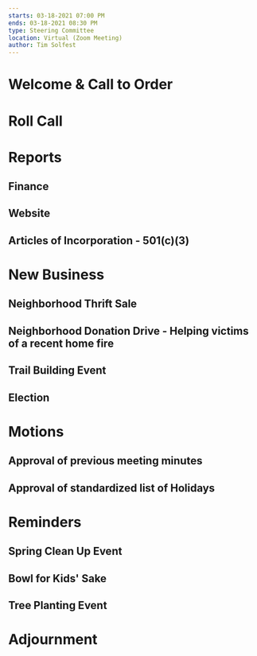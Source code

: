 ```yaml
---
starts: 03-18-2021 07:00 PM
ends: 03-18-2021 08:30 PM
type: Steering Committee
location: Virtual (Zoom Meeting)
author: Tim Solfest
---
```


# Welcome & Call to Order

# Roll Call

# Reports

## Finance

## Website

## Articles of Incorporation - 501(c)(3)

# New Business

## Neighborhood Thrift Sale

## Neighborhood Donation Drive - Helping victims of a recent home fire

## Trail Building Event

## Election

# Motions

## Approval of previous meeting minutes

## Approval of standardized list of Holidays

# Reminders

## Spring Clean Up Event

## Bowl for Kids' Sake

## Tree Planting Event

# Adjournment
